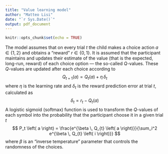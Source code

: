 ```yaml
---
title: "Value learning model"
author: "Matteo Lisi"
date: "`r Sys.Date()`"
output: pdf_document
---
```


```r
knitr::opts_chunk$set(echo = TRUE)
```


The model assumes that on every trial $t$ the child makes a choice action $a \in \left\{1,2 \right\}$ and obtains a "reward" $r \in \left\{0,1 \right\}$. 
It is assumed that the participant maintains and updates their estimate of the value (that is the expected, long-run, reward) of each choice option --- the so-called $Q$-values. These $Q$-values are updated after each choice according to 
$$
Q_{t+1} \left( a \right) = Q_{t} \left( a \right) + \eta \, \delta_t
$$
where $\eta$ is the learning rate and $\delta_t$ is the reward prediction error at trial $t$, calculated as 
$$
\delta_t = r_t - Q_{t} \left( a \right)
$$
A logistic sigmoid (softmax) function is used to transform the $Q$-values of each symbol into the probability that the participant choose it in a given trial $t$
$$
P_t \left( a \right) = \frac{e^{\beta \, Q_{t} \left( a \right)}}{\sum_i^2 e^{\beta \, Q_{t} \left( i \right)}}
$$
where $\beta$ is an "inverse temperature" parameter that controls the randomness of the choices.